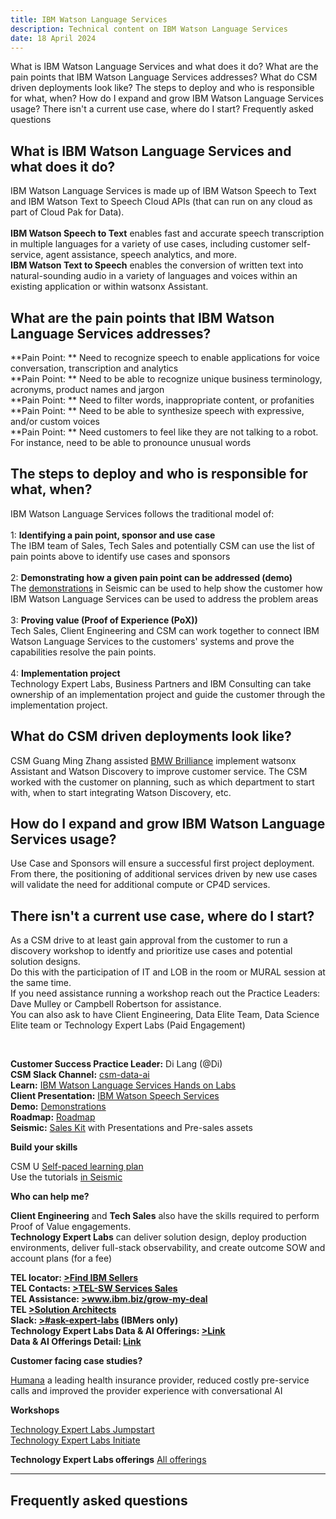 ```yaml
---
title: IBM Watson Language Services
description: Technical content on IBM Watson Language Services
date: 18 April 2024
---
```


<AnchorLinks small>
<AnchorLink>What is IBM Watson Language Services and what does it do?</AnchorLink>
<AnchorLink>What are the pain points that IBM Watson Language Services addresses?</AnchorLink>
<AnchorLink>What do CSM driven deployments look like?</AnchorLink>
<AnchorLink>The steps to deploy and who is responsible for what, when?</AnchorLink>
<AnchorLink>How do I expand and grow IBM Watson Language Services usage?</AnchorLink>
<AnchorLink>There isn't a current use case, where do I start?</AnchorLink>
<AnchorLink>Frequently asked questions</AnchorLink>
</AnchorLinks>

<Row>
<Column colMd={7} colLg={7} noGutterMdLeft>

## What is IBM Watson Language Services and what does it do? <br/>
IBM Watson Language Services is made up of IBM Watson Speech to Text and IBM Watson Text to Speech Cloud APIs (that can run on any cloud as part of Cloud Pak for Data).<br/><br/>
**IBM Watson Speech to Text** enables fast and accurate speech transcription in multiple languages for a variety of use cases, including customer self-service, agent assistance, speech analytics, and more.<br/>
**IBM Watson Text to Speech** enables the conversion of written text into natural-sounding audio in a variety of languages and voices within an existing application or within watsonx Assistant.<br/>

## What are the pain points that IBM Watson Language Services addresses?

**Pain Point: ** Need to recognize speech to enable applications for voice conversation, transcription and analytics<br/>
**Pain Point: ** Need to be able to recognize unique business terminology, acronyms, product names and jargon<br/>
**Pain Point: ** Need to filter words, inappropriate content, or profanities <br/>
**Pain Point: ** Need to be able to synthesize speech with expressive, and/or custom voices <br/>
**Pain Point: ** Need customers to feel like they are not talking to a robot. For instance, need to be able to pronounce unusual words <br/>

## The steps to deploy and who is responsible for what, when?

IBM Watson Language Services follows the traditional model of: <br/><br/>
1: **Identifying a pain point, sponsor and use case**<br/>
The IBM team of Sales, Tech Sales and potentially CSM can use the list of pain points above to identify use cases and sponsors<br/><br/>
2: **Demonstrating how a given pain point can be addressed (demo)**<br/>
The <a href='https://ibm.seismic.com/Link/Content/DChqW8MbD6Pjc8CF9GRcPHQDVX6G#/?anchorId=15043682-95cf-4c83-9f3c-9cbeced8d14f' target='_blank' rel='noreferrer noopener'>demonstrations</a> in Seismic can be used to help show the customer how IBM Watson Language Services can be used to address the problem areas<br/><br/>
3: **Proving value (Proof of Experience (PoX))**<br/>
Tech Sales, Client Engineering and CSM can work together to connect IBM Watson Language Services to the customers' systems and prove the capabilities resolve the pain points.<br/><br/>
4: **Implementation project**<br/>
Technology Expert Labs, Business Partners and IBM Consulting can take ownership of an implementation project and guide the customer through the implementation project.<br/>

## What do CSM driven deployments look like?

CSM Guang Ming Zhang assisted <a href='https://w3.ibm.com/w3publisher/customersuccess/spotlight-stories/2022-csm-spotlight/bmw-brilliance' target='_blank' rel='noreferrer noopener'>BMW Brilliance</a> implement watsonx Assistant and Watson Discovery to improve customer service. The CSM worked with the customer on planning, such as which department to start with, when to start integrating Watson Discovery, etc.

## How do I expand and grow IBM Watson Language Services usage?

Use Case and Sponsors will ensure a successful first project deployment. From there, the positioning of additional services driven by new use cases will validate the need for additional compute or CP4D services.

## There isn't a current use case, where do I start?
As a CSM drive to at least gain approval from the customer to run a discovery workshop to identfy and prioritize use cases and potential solution designs. <br/>
Do this with the participation of IT and LOB in the room or MURAL session at the same time. <br/>
If you need assistance running a workshop reach out the Practice Leaders: Dave Mulley or Campbell Robertson for assistance. <br/>
You can also ask to have Client Engineering, Data Elite Team, Data Science Elite team or Technology Expert Labs (Paid Engagement)

</Column>

<Column colMd={5} colLg={5} noGutterMdLeft>

<br/>

<Aside>

**Customer Success Practice Leader:** Di Lang (@Di)<br/>
**CSM Slack Channel:** <a href='https://ibm-cloud.slack.com/archives/C01L3NASBUJ' target='_blank' rel='noreferrer noopener'>csm-data-ai</a><br/>
**Learn:** <a href='https://ec.yourlearning.ibm.com/w3/event/10300354' target='_blank' rel='noreferrer noopener'>IBM Watson Language Services Hands on Labs</a> <br/>
**Client Presentation:** <a href='https://ibm.seismic.com/Link/Content/DCMc7RqcDhFVj8FGfW7Hd6CVmMcG' target='_blank' rel='noreferrer noopener'>IBM Watson Speech Services</a> <br/>
**Demo:** <a href='https://ibm.seismic.com/Link/Content/DChqW8MbD6Pjc8CF9GRcPHQDVX6G#/?anchorId=15043682-95cf-4c83-9f3c-9cbeced8d14' target='_blank' rel='noreferrer noopener'>Demonstrations</a> <br/>
**Roadmap:** <a href='https://ibm.seismic.com/Link/Content/DCBgGTQdmcW448HGGTjfHBqpjbD8' target='_blank' rel='noreferrer noopener'>Roadmap</a> <br/>
**Seismic:** <a href='https://ibm.seismic.com/Link/Content/DCDdcpGH6d3R484Jq43pchpp2gFP' target='_blank' rel='noreferrer noopener'>Sales Kit</a> with Presentations and Pre-sales assets<br/>

</Aside>

<Aside>

**Build your skills**

CSM U <a href='https://w3.ibm.com/w3publisher/customersuccess/get-learning/csm-university/technical-acumen#csmudataandai' target='_blank' rel='noreferrer noopener'>Self-paced learning plan</a><br/>
Use the tutorials <a href='https://ec.yourlearning.ibm.com/w3/event/10300354' target='_blank' rel='noreferrer noopener'>in Seismic</a><br/>

</Aside>

<Aside>

**Who can help me?**

**Client Engineering** and **Tech Sales** also have the skills required to perform Proof of Value engagements.<br/>
**Technology Expert Labs** can deliver solution design, deploy production environments, deliver full-stack observability, and create outcome SOW and account plans (for a fee)<br/>

**TEL locator: <a href='https://ibm.biz/FindIBMSellers' target='_blank' rel='noreferrer noopener'>>Find IBM Sellers</a>**<br/>
**TEL Contacts: <a href='http://ibm.biz/ExpertLabs-WWContacts' target='_blank' rel='noreferrer noopener'>>TEL-SW Services Sales</a>**<br/>
**TEL Assistance: <a href='https://ibm.biz/grow-my-deal' target='_blank' rel='noreferrer noopener'>>www.ibm.biz/grow-my-deal</a>**<br/>
**TEL <a href='https://w3.ibm.com/w3publisher/americasexpertlabs/our-team/solution-architect-team' target='_blank' rel='noreferrer noopener'>>Solution Architects</a>**<br/>
**Slack: <a href='https://ibm.biz/ask-expert-labs' target='_blank' rel='noreferrer noopener'>>#ask-expert-labs</a> (IBMers only)**<br/>
**Technology Expert Labs Data & AI Offerings: <a href='https://ibm.seismic.com/Link/Content/DCJDcj942qMcD8HCXVj2RFXbXXmG' target='_blank' rel='noreferrer noopener'>>Link</a>**<br/>
**Data & AI Offerings Detail: <a href='https://ibm.seismic.com/Link/Content/DCRjRRmhcDWJc8mMgGh2CHCPV7Gj' target='_blank' rel='noreferrer noopener'>Link</a>**<br/>


</Aside>

<Aside>

**Customer facing case studies?**

<a href='https://www.ibm.com/watson/stories/humana?mhsrc=ibmsearch_a&mhq=humana' target='_blank' rel='noreferrer noopener'>Humana</a> a leading health insurance provider, reduced costly pre-service calls and improved the provider experience with conversational AI

</Aside>

<Aside>

**Workshops**

<a href='https://ibm.seismic.com/Link/Content/DCMf2TXmDc3FX8WJ2mWGfJm2j6md' target='_blank' rel='noreferrer noopener'>Technology Expert Labs Jumpstart</a><br/>
<a href='https://ibm.seismic.com/Link/Content/DCdWq462gq9b48hDb7bmX96qHPjG' target='_blank' rel='noreferrer noopener'>Technology Expert Labs Initiate</a><br/>
</Aside>


<Aside>

**Technology Expert Labs offerings**
<a href='https://ibm.seismic.com/Link/Content/DCRjRRmhcDWJc8mMgGh2CHCPV7Gj' target='_blank' rel='noreferrer noopener'>All offerings</a><br/>
</Aside>

</Column>

</Row>

<Row>

<Column>

_____________________________


## Frequently asked questions

</Column>
</Row>
